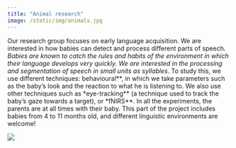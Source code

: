 ```yaml
---
title: "Animal research"
image: /static/img/animals.jpg
---
```


::: textbox
Our research group focuses on early language acquisition. We are interested in how babies can detect and process different parts of speech*. Babies are known to catch the rules and habits of the environment in which their language develops very quickly. We are interested in the processing and segmentation of speech in small units as syllables*. To study this, we use different techniques: behavioural**, in which we take parameters such as the baby's look and the reaction to what he is listening to. We also use other techniques such as *eye-tracking** (a technique used to track the baby’s gaze towards a target), or *fNIRS**. In all the experiments, the parents are at all times with their baby. This part of the project includes babies from 4 to 11 months old, and different linguistic environments are welcome!
:::


![](/static/img/animals.jpg)